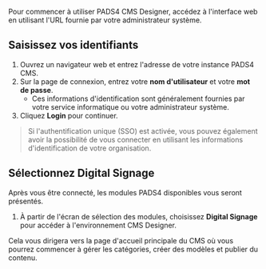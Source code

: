 Pour commencer à utiliser PADS4 CMS Designer, accédez à l'interface web en utilisant l'URL fournie par votre administrateur système.

## Saisissez vos identifiants

1. Ouvrez un navigateur web et entrez l'adresse de votre instance PADS4 CMS.
2. Sur la page de connexion, entrez votre **nom d'utilisateur** et votre **mot de passe**.
   * Ces informations d'identification sont généralement fournies par votre service informatique ou votre administrateur système.
3. Cliquez **Login** pour continuer.

> Si l'authentification unique (SSO) est activée, vous pouvez également avoir la possibilité de vous connecter en utilisant les informations d'identification de votre organisation.

## Sélectionnez Digital Signage

Après vous être connecté, les modules PADS4 disponibles vous seront présentés.

1. À partir de l'écran de sélection des modules, choisissez **Digital Signage** pour accéder à l'environnement CMS Designer.

Cela vous dirigera vers la page d'accueil principale du CMS où vous pourrez commencer à gérer les catégories, créer des modèles et publier du contenu.
